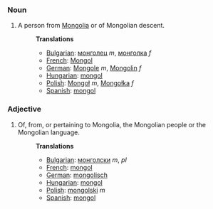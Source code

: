 ===Noun===
#A person from [[Mongolia]] or of Mongolian descent.
#:'''Translations'''
#:*[[Bulgarian]]: [[монголец]] ''m'', [[монголка]] ''f''
#:*[[French]]: [[Mongol]]
#:*[[German]]: [[Mongole]] ''m'', [[Mongolin]] ''f''
#:*[[Hungarian]]: [[mongol]]
#:*[[Polish]]: [[Mongoł]] ''m'', [[Mongołka]] ''f''
#:*[[Spanish]]: [[mongol]]

===Adjective===
#Of, from, or pertaining to Mongolia, the Mongolian people or the Mongolian language.
#:'''Translations'''
#:*[[Bulgarian]]: [[монголски]] ''m'', ''pl''
#:*[[French]]: [[mongol]]
#:*[[German]]: [[mongolisch]]
#:*[[Hungarian]]: [[mongol]]
#:*[[Polish]]: [[mongolski]] ''m''
#:*[[Spanish]]: [[mongol]]